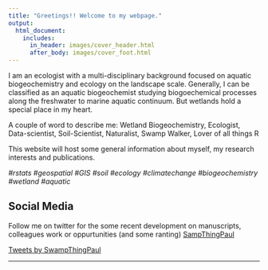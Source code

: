 ```yaml
---
title: "Greetings!! Welcome to my webpage."
output:
  html_document:
    includes:
      in_header: images/cover_header.html
      after_body: images/cover_foot.html
---
```


I am an ecologist with a multi-disciplinary background focused on aquatic biogeochemistry and ecology on the landscape scale. Generally, I can be classified as an aquatic biogeochemist studying biogoechemical processes along the freshwater to marine aquatic continuum. But wetlands hold a special place in my heart.  

A couple of word to describe me: Wetland Biogeochemistry, Ecologist, Data-scientist, Soil-Scientist, Naturalist, Swamp Walker, Lover of all things R

This website will host some general information about myself, my research interests and publications.

_#rstats_ _#geospatial_ _#GIS_ _#soil_ _#ecology_ _#climatechange_ _#biogeochemistry_ _#wetland_ _#aquatic_

## Social Media

Follow me on twitter for the some recent development on manuscripts, colleagues work or oppurtunities (and some ranting)
[SampThingPaul](https://twitter.com/swampthingpaul)

<a class="twitter-timeline" 
href="https://twitter.com/SwampThingPaul?ref_src=twsrc%5Etfw"
data-width="500" 
data-height="800"
data-tweet-limit="5" >
Tweets by SwampThingPaul
</a> <script async src="https://platform.twitter.com/widgets.js" charset="utf-8"></script>

***